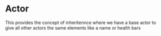 
<Meta title="design system/organisms/actors/actor" />

# Actor

This provides the concept of inheritennce where we have a base actor to give all other actors the same elements like a name or health bars

<Canvas>
  <Story name="basic actor">
    <Actor />
  </Story>
  <Story name="positioned actors">
    <Actor position={{ x: 200, y: 200, z: 0 }} customSkinStyle={{ backgroundColor: 'grey' }} />
    <Actor position={{ x: 100, y: 100, z: 0 }} customSkinStyle={{ backgroundColor: 'pink' }} />
    <Actor position={{ x: 300, y: 0, z: 0 }} customSkinStyle={{ backgroundColor: 'orange' }} />
  </Story>
</Canvas>
